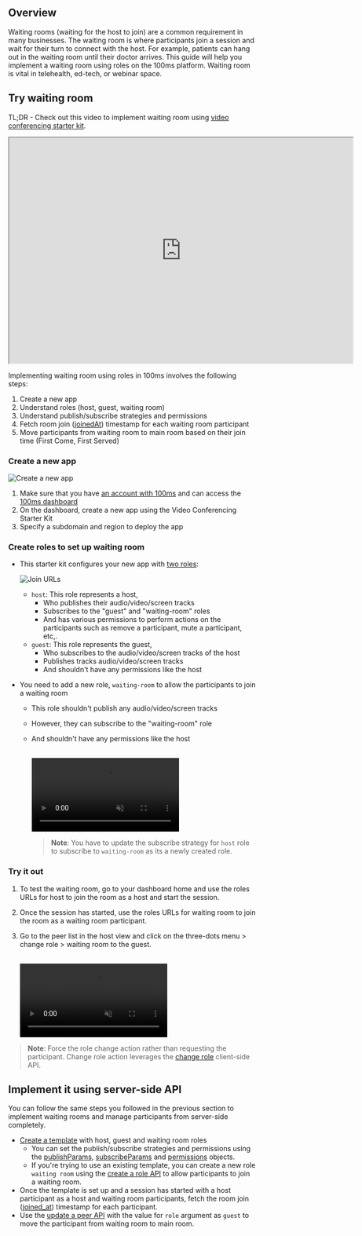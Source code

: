 ## Overview

Waiting rooms (waiting for the host to join) are a common requirement in many businesses. The waiting room is where participants join a session and wait for their turn to connect with the host. For example, patients can hang out in the waiting room until their doctor arrives. This guide will help you implement a waiting room using roles on the 100ms platform. Waiting room is vital in telehealth, ed-tech, or webinar space.

## Try waiting room

TL;DR - Check out this video to implement waiting room using [video conferencing starter kit](https://www.100ms.live/examples/video-conferencing-starter-kit).

<iframe
    src="https://www.loom.com/embed/116eec8afbbe42918437631658191692"
    webkitallowfullscreen
    mozallowfullscreen
    allowfullscreen
    allow="fullscreen;"
    width="700"
    height="460"></iframe>

Implementing waiting room using roles in 100ms involves the following steps:

1. Create a new app
2. Understand roles (host, guest, waiting room)
3. Understand publish/subscribe strategies and permissions
4. Fetch room join ([joinedAt](https://www.100ms.live/docs/api-reference/javascript/v2/interfaces/HMSPeer#joinedat)) timestamp for each waiting room participant
5. Move participants from waiting room to main room based on their join time (First Come, First Served)

### Create a new app

![Create a new app](/guides/waiting-room/video-conf.png)

1. Make sure that you have [an account with 100ms](https://dashboard.100ms.live/register) and can access the [100ms dashboard](https://dashboard.100ms.live/)
2. On the dashboard, create a new app using the Video Conferencing Starter Kit
3. Specify a subdomain and region to deploy the app

### Create roles to set up waiting room

-   This starter kit configures your new app with [two roles](https://www.100ms.live/docs/javascript/v2/foundation/templates-and-roles):

    ![Join URLs](/guides/waiting-room/join-url-waiting.png)

    -   `host`: This role represents a host,
        -   Who publishes their audio/video/screen tracks
        -   Subscribes to the "guest" and "waiting-room" roles
        -   And has various permissions to perform actions on the participants such as remove a participant, mute a participant, etc,.
    -   `guest`: This role represents the guest,
        -   Who subscribes to the audio/video/screen tracks of the host
        -   Publishes tracks audio/video/screen tracks
        -   And shouldn't have any permissions like the host

-   You need to add a new role, `waiting-room` to allow the participants to join a waiting room

    -   This role shouldn't publish any audio/video/screen tracks
    -   However, they can subscribe to the "waiting-room" role
    -   And shouldn't have any permissions like the host

        <br />
        <video loop="true" autoplay="autoplay" controls="controls" id="vid" muted>
            <source src="/guides/waiting-room/waiting-room.mp4" type="video/mp4" />
        </video>
        <br />

        > **Note**: You have to update the subscribe strategy for `host` role to subscribe to `waiting-room` as its a newly created role.

### Try it out

1. To test the waiting room, go to your dashboard home and use the roles URLs for host to join the room as a host and start the session.
2. Once the session has started, use the roles URLs for waiting room to join the room as a waiting room participant.
3. Go to the peer list in the host view and click on the three-dots menu > change role > waiting room to the guest.

    <br />
    <video loop="true" autoplay="autoplay" controls="controls" id="vid" muted>
        <source src="/guides/waiting-room/move-participant.mp4" type="video/mp4" />
    </video>

> **Note**: Force the role change action rather than requesting the participant. Change role action leverages the [change role](https://www.100ms.live/docs/javascript/v2/how--to-guides/control-remote-peers/change-role) client-side API.

## Implement it using server-side API

You can follow the same steps you followed in the previous section to implement waiting rooms and manage participants from server-side completely.

-   [Create a template](https://www.100ms.live/docs/server-side/v2/policy/create-template-via-api) with host, guest and waiting room roles
    -   You can set the publish/subscribe strategies and permissions using the [publishParams](https://www.100ms.live/docs/server-side/v2/policy/create-template-via-api#publishparams-object), [subscribeParams](https://www.100ms.live/docs/server-side/v2/policy/create-template-via-api#subscribeparams-object) and [permissions](https://www.100ms.live/docs/server-side/v2/policy/create-template-via-api#permissions-object) objects.
    -   If you're trying to use an existing template, you can create a new role `waiting room` using the [create a role API](https://www.100ms.live/docs/server-side/v2/policy/create-update-role) to allow participants to join a waiting room.
-   Once the template is set up and a session has started with a host participant as a host and waiting room participants, fetch the room join ([joined_at](https://www.100ms.live/docs/server-side/v2/active-rooms/list-peers)) timestamp for each participant.
-   Use the [update a peer API](https://www.100ms.live/docs/server-side/v2/active-rooms/update-a-peer) with the value for `role` argument as `guest` to move the participant from waiting room to main room.
